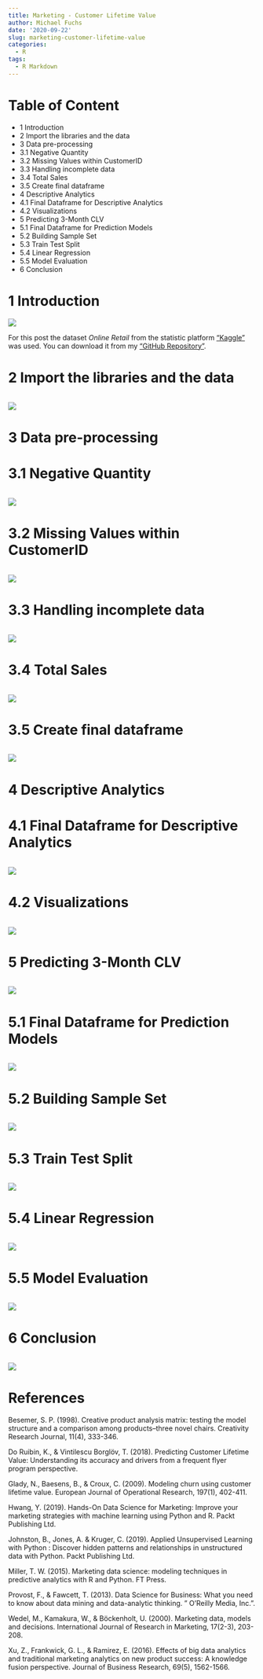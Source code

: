 ```yaml
---
title: Marketing - Customer Lifetime Value
author: Michael Fuchs
date: '2020-09-22'
slug: marketing-customer-lifetime-value
categories:
  - R
tags:
  - R Markdown
---
```




# Table of Content

+ 1 Introduction
+ 2 Import the libraries and the data
+ 3 Data pre-processing
+ 3.1 Negative Quantity
+ 3.2 Missing Values within CustomerID
+ 3.3 Handling incomplete data
+ 3.4 Total Sales
+ 3.5 Create final dataframe
+ 4 Descriptive Analytics
+ 4.1 Final Dataframe for Descriptive Analytics
+ 4.2 Visualizations
+ 5 Predicting 3-Month CLV
+ 5.1 Final Dataframe for Prediction Models
+ 5.2 Building Sample Set
+ 5.3 Train Test Split
+ 5.4 Linear Regression
+ 5.5 Model Evaluation
+ 6 Conclusion




# 1 Introduction


![](/post/2020-09-22-marketing-customer-lifetime-value_files/p83s1.png)






For this post the dataset *Online Retail* from the statistic platform ["Kaggle"](https://www.kaggle.com) was used. You can download it from my ["GitHub Repository"](https://github.com/MFuchs1989/Bdown-Python/tree/master/datasets).





# 2 Import the libraries and the data

```r

```

![](/post/2020-09-22-marketing-customer-lifetime-value_files/p83p.png)


# 3 Data pre-processing
# 3.1 Negative Quantity


```r

```

![](/post/2020-09-22-marketing-customer-lifetime-value_files/p83p.png)




# 3.2 Missing Values within CustomerID


```r

```

![](/post/2020-09-22-marketing-customer-lifetime-value_files/p83p.png)




# 3.3 Handling incomplete data


```r

```

![](/post/2020-09-22-marketing-customer-lifetime-value_files/p83p.png)



# 3.4 Total Sales


```r

```

![](/post/2020-09-22-marketing-customer-lifetime-value_files/p83p.png)




# 3.5 Create final dataframe

```r

```

![](/post/2020-09-22-marketing-customer-lifetime-value_files/p83p.png)





# 4 Descriptive Analytics
# 4.1 Final Dataframe for Descriptive Analytics


```r

```

![](/post/2020-09-22-marketing-customer-lifetime-value_files/p83p.png)




# 4.2 Visualizations


```r

```

![](/post/2020-09-22-marketing-customer-lifetime-value_files/p83p.png)




# 5 Predicting 3-Month CLV



```r

```

![](/post/2020-09-22-marketing-customer-lifetime-value_files/p83p.png)




# 5.1 Final Dataframe for Prediction Models




```r

```

![](/post/2020-09-22-marketing-customer-lifetime-value_files/p83p.png)




# 5.2 Building Sample Set



```r

```

![](/post/2020-09-22-marketing-customer-lifetime-value_files/p83p.png)




# 5.3 Train Test Split



```r

```

![](/post/2020-09-22-marketing-customer-lifetime-value_files/p83p.png)





# 5.4 Linear Regression



```r

```

![](/post/2020-09-22-marketing-customer-lifetime-value_files/p83p.png)





# 5.5 Model Evaluation



```r

```

![](/post/2020-09-22-marketing-customer-lifetime-value_files/p83p.png)




# 6 Conclusion









```r

```

![](/post/2020-09-22-marketing-customer-lifetime-value_files/p83p.png)



# References


Besemer, S. P. (1998). Creative product analysis matrix: testing the model structure and a comparison among products--three novel chairs. Creativity Research Journal, 11(4), 333-346.

Do Ruibin, K., & Vintilescu Borglöv, T. (2018). Predicting Customer Lifetime Value: Understanding its accuracy and drivers from a frequent flyer program perspective.

Glady, N., Baesens, B., & Croux, C. (2009). Modeling churn using customer lifetime value. European Journal of Operational Research, 197(1), 402-411.

Hwang, Y. (2019). Hands-On Data Science for Marketing: Improve your marketing strategies with machine learning using Python and R. Packt Publishing Ltd.

Johnston, B., Jones, A. & Kruger, C. (2019). Applied Unsupervised Learning with Python : Discover hidden patterns and relationships in unstructured data with Python. 
Packt Publishing Ltd.

Miller, T. W. (2015). Marketing data science: modeling techniques in predictive analytics with R and Python. FT Press.

Provost, F., & Fawcett, T. (2013). Data Science for Business: What you need to know about data mining and data-analytic thinking. " O'Reilly Media, Inc.".

Wedel, M., Kamakura, W., & Böckenholt, U. (2000). Marketing data, models and decisions. International Journal of Research in Marketing, 17(2-3), 203-208.

Xu, Z., Frankwick, G. L., & Ramirez, E. (2016). Effects of big data analytics and traditional marketing analytics on new product success: A knowledge fusion perspective. Journal of Business Research, 69(5), 1562-1566.



